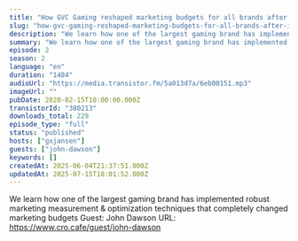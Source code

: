 ```yaml
---
title: "How GVC Gaming reshaped marketing budgets for all brands after implementing optimization techniques, with Chris Lee and John Dawson"
slug: "how-gvc-gaming-reshaped-marketing-budgets-for-all-brands-after-implementing-optimization-techniques"
description: "We learn how one of the largest gaming brand has implemented robust marketing measurement & optimization techniques that completely changed marketing budgets Guest: John Dawson URL: https://www.cro.cafe/guest/john-dawson"
summary: "We learn how one of the largest gaming brand has implemented robust marketing measurement & optimization techniques that completely changed marketing budgets"
episode: 2
season: 2
language: "en"
duration: "1484"
audioUrl: "https://media.transistor.fm/5a013d7a/6eb00151.mp3"
imageUrl: ""
pubDate: 2020-02-15T10:00:00.000Z
transistorId: "380213"
downloads_total: 229
episode_type: "full"
status: "published"
hosts: ["gxjansen"]
guests: ["john-dawson"]
keywords: []
createdAt: 2025-06-04T21:37:51.000Z
updatedAt: 2025-07-15T18:01:52.000Z
---
```


We learn how one of the largest gaming brand has implemented robust marketing measurement & optimization techniques that completely changed marketing budgets Guest: John Dawson URL: https://www.cro.cafe/guest/john-dawson
